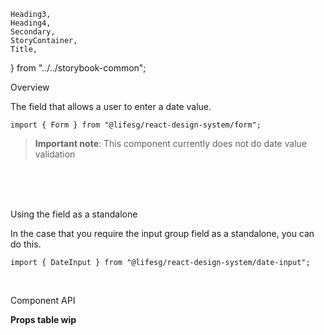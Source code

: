     Heading3,
    Heading4,
    Secondary,
    StoryContainer,
    Title,
} from "../../storybook-common";

<Meta title="Form/DateInput" component={Form.DateInput} />

<Title>Form.DateInput</Title>

<Secondary>Overview</Secondary>

The field that allows a user to enter a date value.

```tsx
import { Form } from "@lifesg/react-design-system/form";
```

> **Important note**: This component currently does not do date value validation

<Canvas>
    <Story name="DateInput">
        <StoryContainer>
            <Container>
                <Form.DateInput label="This is the date input" />
                <br />
                <Form.DateInput label="This is the disabled state" disabled />
                <br />
                <Form.DateInput
                    label="This is the error state"
                    errorMessage="Date is required"
                />
                <br />
            </Container>
        </StoryContainer>
    </Story>
</Canvas>

<Heading3>Using the field as a standalone</Heading3>

In the case that you require the input group field as a standalone, you can do this.

```tsx
import { DateInput } from "@lifesg/react-design-system/date-input";
```

<Preview>
    <Story name="Standalone usage">
        <StoryContainer>
            <Container>
                <DateInput />
                <br />
            </Container>
        </StoryContainer>
    </Story>
</Preview>

<Secondary>Component API</Secondary>

<!-- TODO: -->

**Props table wip**
